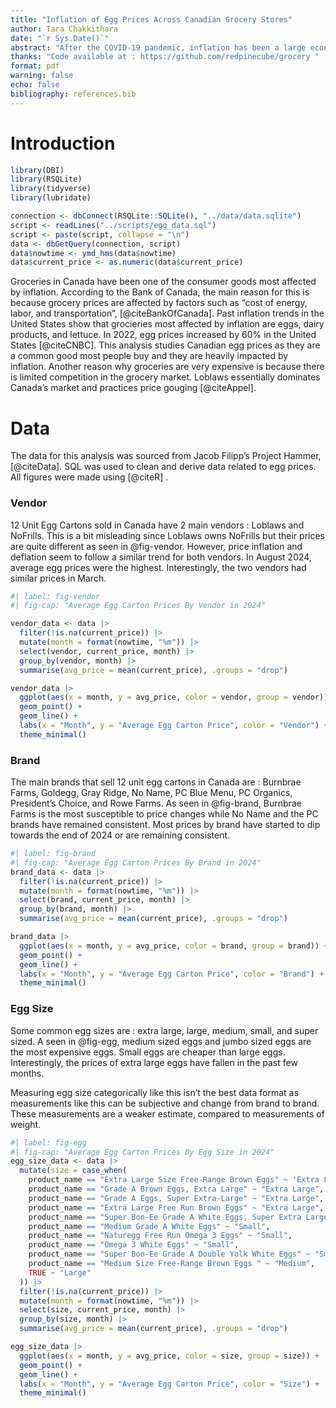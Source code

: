 ```yaml
---
title: "Inflation of Egg Prices Across Canadian Grocery Stores"
author: Tara Chakkithara
date: "`r Sys.Date()`"
abstract: "After the COVID-19 pandemic, inflation has been a large economic issue for the majority of Canadians. This analysis studies the inflation of egg prices in 2024 and finds that prices have decreased compared to mid 2024. By understanding how the prices of staple grocery items fluctuate, we can gauge the effect of inflation on the general Canadian consumer."
thanks: "Code available at : https://github.com/redpinecube/grocery "
format: pdf
warning: false
echo: false
bibliography: references.bib
---
```


# Introduction

```r
library(DBI)
library(RSQLite)
library(tidyverse)
library(lubridate)

connection <- dbConnect(RSQLite::SQLite(), "../data/data.sqlite")
script <- readLines("../scripts/egg_data.sql")
script <- paste(script, collapse = "\n")
data <- dbGetQuery(connection, script)
data$nowtime <- ymd_hms(data$nowtime)
data$current_price <- as.numeric(data$current_price)
```
Groceries in Canada have been one of the consumer goods most affected by inflation. According to the Bank of Canada, the main reason for this is because grocery prices are affected by factors such as "cost of energy, labor, and transportation", [@citeBankOfCanada]. Past inflation trends in the United States show that grocieries most affected by inflation are eggs, dairy products, and lettuce. In 2022, egg prices increased by 60% in the United States [@citeCNBC]. This analysis studies Canadian egg prices as they are a common good most people buy and they are heavily impacted by inflation. Another reason why groceries are very expensive is because there is limited competition in the grocery market. Loblaws essentially dominates Canada's market and practices price gouging [@citeAppel].

# Data

The data for this analysis was sourced from Jacob Filipp's Project Hammer, [@citeData]. SQL was used to clean and derive data related to egg prices. All figures were made using [@citeR] .

### Vendor

12 Unit Egg Cartons sold in Canada have 2 main vendors : Loblaws and NoFrills. This is a bit misleading since Loblaws owns NoFrills but their prices are quite different as seen in @fig-vendor. However, price inflation and deflation seem to follow a similar trend for both vendors. In August 2024, average egg prices were the highest. Interestingly, the two vendors had similar prices in March.

```r
#| label: fig-vendor
#| fig-cap: "Average Egg Carton Prices By Vendor in 2024"

vendor_data <- data |>
  filter(!is.na(current_price)) |>
  mutate(month = format(nowtime, "%m")) |>
  select(vendor, current_price, month) |>
  group_by(vendor, month) |>
  summarise(avg_price = mean(current_price), .groups = "drop")

vendor_data |>
  ggplot(aes(x = month, y = avg_price, color = vendor, group = vendor)) +
  geom_point() +
  geom_line() +
  labs(x = "Month", y = "Average Egg Carton Price", color = "Vendor") +
  theme_minimal()
```

### Brand

The main brands that sell 12 unit egg cartons in Canada are : Burnbrae Farms, Goldegg, Gray Ridge, No Name, PC Blue Menu, PC Organics, President's Choice, and Rowe Farms. As seen in @fig-brand, Burnbrae Farms is the most susceptible to price changes while No Name and the PC brands have remained consistent. Most prices by brand have started to dip towards the end of 2024 or are remaining consistent.

```r
#| label: fig-brand
#| fig-cap: "Average Egg Carton Prices By Brand in 2024"
brand_data <- data |>
  filter(!is.na(current_price)) |>
  mutate(month = format(nowtime, "%m")) |>
  select(brand, current_price, month) |>
  group_by(brand, month) |>
  summarise(avg_price = mean(current_price), .groups = "drop")

brand_data |>
  ggplot(aes(x = month, y = avg_price, color = brand, group = brand)) +
  geom_point() +
  geom_line() +
  labs(x = "Month", y = "Average Egg Carton Price", color = "Brand") +
  theme_minimal()
```

### Egg Size

Some common egg sizes are : extra large, large, medium, small, and super sized. A seen in @fig-egg, medium sized eggs and jumbo sized eggs are the most expensive eggs. Small eggs are cheaper than large eggs. Interestingly, the prices of extra large eggs have fallen in the past few months.

Measuring egg size categorically like this isn't the best data format as measurements like this can be subjective and change from brand to brand. These measurements are a weaker estimate, compared to measurements of weight.

```r
#| label: fig-egg
#| fig-cap: "Average Egg Carton Prices By Egg Size in 2024"
egg_size_data <- data |>
  mutate(size = case_when(
    product_name == "Extra Large Size Free-Range Brown Eggs" ~ 'Extra Large',
    product_name == "Grade A Brown Eggs, Extra Large" ~ "Extra Large",
    product_name == "Grade A Eggs, Super Extra-Large" ~ "Extra Large",
    product_name == "Extra Large Free Run Brown Eggs" ~ "Extra Large",
    product_name == "Super Bon-Ee Grade A White Eggs, Super Extra Large" ~ "Super Extra Large",
    product_name == "Medium Grade A White Eggs" ~ "Small",
    product_name == "Naturegg Free Run Omega 3 Eggs" ~ "Small",
    product_name == "Omega 3 White Eggs" ~ "Small",
    product_name == "Super Bon-Ee Grade A Double Yolk White Eggs" ~ "Small",
    product_name == "Medium Size Free-Range Brown Eggs " ~ "Medium",
    TRUE ~ "Large"
  )) |>
  filter(!is.na(current_price)) |>
  mutate(month = format(nowtime, "%m")) |>
  select(size, current_price, month) |>
  group_by(size, month) |>
  summarise(avg_price = mean(current_price), .groups = "drop")

egg_size_data |>
  ggplot(aes(x = month, y = avg_price, color = size, group = size)) +
  geom_point() +
  geom_line() +
  labs(x = "Month", y = "Average Egg Carton Price", color = "Size") +
  theme_minimal()
```
